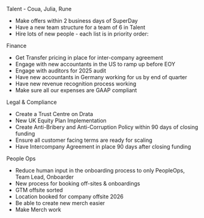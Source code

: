 Talent - Coua, Julia, Rune

* Make offers within 2 business days of SuperDay 
* Have a new team structure for a team of 6 in Talent
* Hire lots of new people - each list is in priority order:

Finance
* Get Transfer pricing in place for inter-company agreement
* Engage with new accountants in the US to ramp up before EOY 
* Engage with auditors for 2025 audit
* Have new accountants in Germany working for us by end of quarter
* Have new revenue recognition process working 
* Make sure all our expenses are GAAP compliant

Legal & Compliance

* Create a Trust Centre on Drata
* New UK Equity Plan Implementation
* Create Anti-Bribery and Anti-Corruption Policy within 90 days of closing funding
* Ensure all customer facing terms are ready for scaling 
* Have Intercompany Agreement in place 90 days after closing funding 

People Ops 

* Reduce human input in the onboarding process to only PeopleOps, Team Lead, Onboarder
* New process for booking off-sites & onboardings 
* GTM offsite sorted
* Location booked for company offsite 2026
* Be able to create new merch easier
* Make Merch work 

